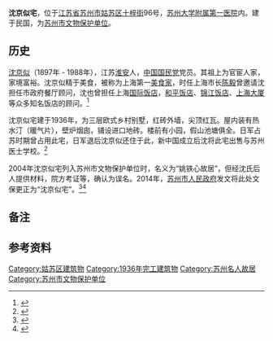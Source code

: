 {{文物保护单位
| 级别 = 县市级
| 省区市 = 苏州市
| 名称 = 沈京似宅
| 图片 = 
| 编号 = 第五批
| 分类 = 近现代重要史迹及代表性建筑
| 时代 = 1930年代
| 所在 = [[苏州市|苏州市]][[姑苏区|姑苏区]]
| 登录 = 2004年
}}

'''沈京似宅'''，位于[[江苏省|江苏省]][[苏州市|苏州市]][[姑苏区|姑苏区]][[十梓街|十梓街]]96号{{notetag|建筑原地址为[[叶家弄|叶家弄]]9号。}}，[[苏州大学附属第一医院|苏州大学附属第一医院]]内。建于民国，为[[苏州市文物保护单位|苏州市文物保护单位]]。

==历史==
[[沈京似|沈京似]]（1897年 - 1988年），江苏[[淮安|淮安]]人，[[中国国民党|中国国民党]]党员。其祖上为官宦人家，家境富裕。沈京似精于美食，被称为上海第一[[美食家|美食家]]，时任上海市长[[陈毅|陈毅]]曾邀请沈担任市政府餐厅顾问，沈也曾担任上海[[国际饭店|国际饭店]]，[[和平饭店_(上海)|和平饭店]]、[[锦江饭店|锦江饭店]]、[[上海大厦|上海大厦]]等众多知名饭店的顾问。<ref>{{cite book |title=上海先生 |author= 程乃珊 |publisher=文汇出版社 |year=2008 |isbn=9787807413875 |pages=221-238}}</ref>

沈京似宅建于1936年，为三层欧式乡村别墅，红砖外墙，尖顶红瓦。屋内装有热水汀（暖气片），壁炉烟囱，铺设进口地砖。楼前有小园，假山池塘俱全。日军占苏时期曾占用此宅，日军退后沈京似还住于此，新中国成立后沈将此宅出售与苏州医士学校。<ref>{{cite book |title=苏州近代建筑考 |author=唐小祥主编 |publisher=苏州大学出版社 |year=2016 |isbn=978-7-5672-1830-7 |pages=75-76}}</ref>

2004年沈京似宅列入苏州市文物保护单位时，名义为“姚铁心{{notetag|[[姚铁心|姚铁心]]（1893年 - ），东吴大学毕业，曾任东吴大学经济系主任，教授。}}故居”，但经沈氏后人提供材料，院方考证等，确认为误名。2014年，[[苏州市人民政府|苏州市人民政府]]发文将此处文保更正为“沈京似宅”。<ref>{{cite web |url=https://www.cnki.com.cn/Article/CJFDTotal-SZRM201407003.htm |title=苏州市人民政府关于公布苏州市第七批文物保护单位和第四批控制保护建筑的通知}}</ref><ref>{{cite news |url=http://roll.sohu.com/20140330/n397438550.shtml |title=“西班牙楼”真的是姚铁心故居吗？(组图) |author=王馨荣 |work=姑苏晚报 |publisher=搜狐网 |date=2014-03-30}}</ref>

==备注==
{{notefoot}}

==参考资料==
{{reflist}}

{{coord|31.30635|N|120.63132|E|display=title}}
{{苏州市文物保护单位}}

{{DEFAULTSORT:shenjingsi}}
[[Category:姑苏区建筑物|Category:姑苏区建筑物]]
[[Category:1936年完工建筑物|Category:1936年完工建筑物]]
[[Category:苏州名人故居|Category:苏州名人故居]]
[[Category:苏州市文物保护单位|Category:苏州市文物保护单位]]
